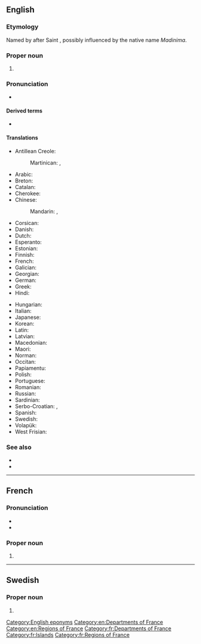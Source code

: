 ==English==
{{wikipedia}}

===Etymology===
Named by {{w|Christopher Columbus}} after Saint {{w|Martin of Tours}}, possibly influenced by the native name ''Madinima''.

===Proper noun===
{{en-proper noun}}

# {{place|en|island|r/Caribbean|an overseas department of|c/France|official=Department of Martinique}}

===Pronunciation===
* {{IPA|en|/ˌmɑːtɪˈniːk/}}

====Derived terms====
* {{l|en|Martinican}}

====Translations====
{{trans-top|Overseas department and region of France}}
* Antillean Creole:
*: Martinican: {{t|gcf|Matinik|f}}, {{t|gcf|Matnik|f}}
* Arabic: {{t|ar|مَارْتِينِيك|m|tr=martinīk}}
* Breton: {{t|br|Martinik}}
* Catalan: {{t+|ca|Martinica|f}}
* Cherokee: {{t|chr|ᎹᏘᏂᎨ|tr=matinige}}
* Chinese:
*: Mandarin: {{t+|cmn|馬提尼克|sc=Hani}}, {{t+|cmn|马提尼克|tr=Mǎtíníkè|sc=Hani}}
* Corsican: {{t|co|Martinica|f}}
* Danish: {{t|da|Martinique}}
* Dutch: {{t+|nl|Martinique|n}}
* Esperanto: {{t|eo|Martiniko}}
* Estonian: {{t+|et|Martinique}}
* Finnish: {{t+|fi|Martinique}}
* French: {{t+|fr|Martinique|f}}
* Galician: {{t|gl|Martinica|f}}
* Georgian: {{t|ka|მარტინიკა|tr=marṭiniḳa}}
* German: {{t+|de|Martinique}}
* Greek: {{t+|el|Μαρτινίκα|f}}
* Hindi: {{t|hi|मार्तिनीक|tr=mārtinīk}}
{{trans-mid}}
* Hungarian: {{t+|hu|Martinique}}
* Italian: {{t|it|Martinica|f}}
* Japanese: {{t|ja|マルティニーク|tr=marutinīku|sc=Jpan}}
* Korean: {{t|ko|^마르티니크|tr=maleutinikeu}}
* Latin: {{t|la|Martinica|f}}
* Latvian: {{t|lv|Martinika|f}}
* Macedonian: {{t|mk|Мартиник|m}}
* Maori: {{t|mi|Mātiniki}}
* Norman: {{t|nrf|Martinique|f}}
* Occitan: {{t|oc|Martinica|f}}
* Papiamentu: {{t|pap|Martinik}}
* Polish: {{t+|pl|Martynika}}
* Portuguese: {{t+|pt|Martinica}}
* Romanian: {{t|ro|Martinica|f}}
* Russian: {{t|ru|Мартини́ка|tr=Martiníka|f}}
* Sardinian: {{t|sc|Martinica|f}}
* Serbo-Croatian: {{t|sh|Martinika|f}}, {{t|sh|Martinik|m}}
* Spanish: {{t+|es|Martinica}}
* Swedish: {{t|sv|Martinique}}
* Volapük: {{t+|vo|Martinikeän}}
* West Frisian: {{t+|fy|Martinyk|n}}
{{trans-bottom}}

===See also===
* {{pedia|lang=en}}
* {{l|en|Appendix:Countries of the world|Countries of the world}}

[[Category:English eponyms]]
[[Category:en:Departments of France]]
[[Category:en:Regions of France]]

----

==French==

===Pronunciation===
* {{fr-IPA}}
* {{audio|fr|Fr-Martinique.ogg|Audio}}

===Proper noun===
{{fr-proper noun|f}}

# {{l|en|Martinique}}

[[Category:fr:Departments of France]]
[[Category:fr:Islands]]
[[Category:fr:Regions of France]]

----

==Swedish==

===Proper noun===
{{head|sv|proper noun}}

# {{l|en|Martinique}}